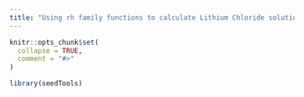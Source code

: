 ```yaml
---
title: "Using rh family functions to calculate Lithium Chloride solutions"
---
```


```r
knitr::opts_chunk$set(
  collapse = TRUE,
  comment = "#>"
)
```

```r
library(seedTools)
```
